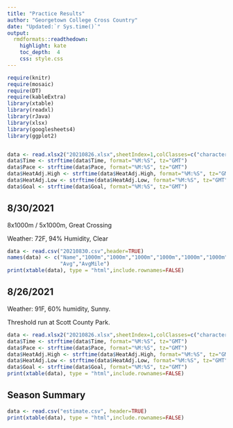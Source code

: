 ```yaml
---
title: "Practice Results"
author: "Georgetown College Cross Country"
date: "Updated:`r Sys.time()`"
output:
  rmdformats::readthedown:
    highlight: kate
    toc_depth:  4
    css: style.css
---
```




```r
require(knitr)
require(mosaic)
require(DT)
require(kableExtra)
library(xtable)
library(readxl)
library(rJava)
library(xlsx)
library(googlesheets4)
library(ggplot2)


data <- read.xlsx2("20210826.xlsx",sheetIndex=1,colClasses=c("character","POSIXct","character","POSIXct","POSIXct","POSIXct","POSIXct"))
data$Time <- strftime(data$Time, format="%M:%S", tz="GMT")
data$Pace <- strftime(data$Pace, format="%M:%S", tz="GMT")
data$HeatAdj.High <- strftime(data$HeatAdj.High, format="%M:%S", tz="GMT")
data$HeatAdj.Low <- strftime(data$HeatAdj.Low, format="%M:%S", tz="GMT")
data$Goal <- strftime(data$Goal, format="%M:%S", tz="GMT")

```


## 8/30/2021

8x1000m / 5x1000m, Great Crossing

Weather: 72F, 94% Humidity, Clear

```r
data <- read.csv("20210830.csv",header=TRUE)
names(data) <- c("Name","1000m","1000m","1000m","1000m","1000m","1000m","1000m","1000m","Total",
                 "Avg","AvgMile")
print(xtable(data), type = "html",include.rownames=FALSE)
```

## 8/26/2021

Weather: 91F, 60% humidity, Sunny.

Threshold run at Scott County Park.



```r
data <- read.xlsx2("20210826.xlsx",sheetIndex=1,colClasses=c("character","POSIXct","character","POSIXct","POSIXct","POSIXct","POSIXct"))
data$Time <- strftime(data$Time, format="%M:%S", tz="GMT")
data$Pace <- strftime(data$Pace, format="%M:%S", tz="GMT")
data$HeatAdj.High <- strftime(data$HeatAdj.High, format="%M:%S", tz="GMT")
data$HeatAdj.Low <- strftime(data$HeatAdj.Low, format="%M:%S", tz="GMT")
data$Goal <- strftime(data$Goal, format="%M:%S", tz="GMT")
print(xtable(data), type = "html",include.rownames=FALSE)
```

## Season Summary 

```r

data <- read.csv("estimate.csv", header=TRUE)
print(xtable(data), type = "html",include.rownames=FALSE)
```


